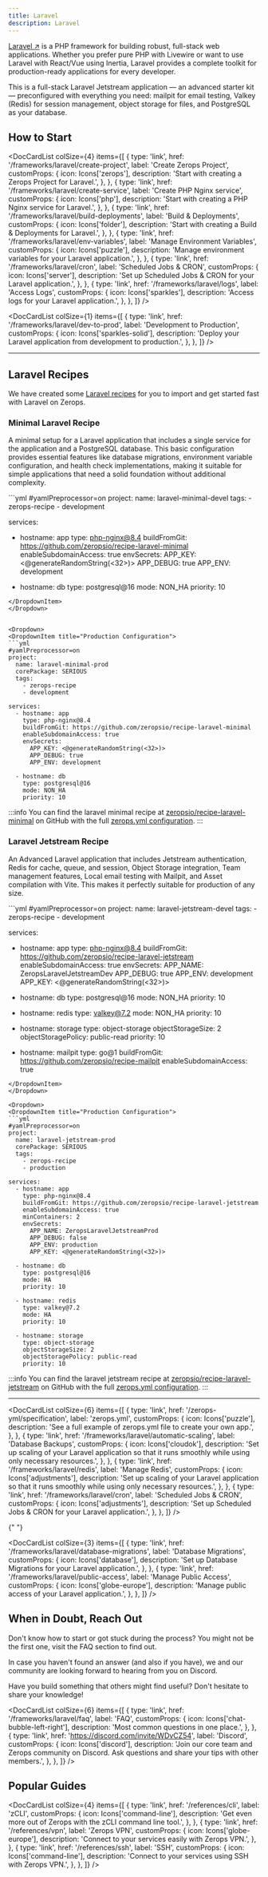 ```yaml
---
title: Laravel
description: Laravel
---
```



[Laravel ↗](https://laravel.com) is a PHP framework for building robust, full-stack web applications. Whether you prefer pure PHP with Livewire or want to use Laravel with React/Vue using Inertia, Laravel provides a complete toolkit for production-ready applications for every developer.

<CustomCard title="Deploy a Production-Ready Laravel Jetstream Application" emoji="🚀">
  This is a full-stack Laravel Jetstream application — an advanced starter kit — preconfigured with everything you need: mailpit for email testing, Valkey (Redis) for session management, object storage for files, and PostgreSQL as your database.
  <DeployButton link="laravel" badgeWidth="200" />
</CustomCard>



## How to Start

<DocCardList
  colSize={4}
  items={[
    {
      type: 'link',
      href: '/frameworks/laravel/create-project',
      label: 'Create Zerops Project',
      customProps: {
        icon: Icons['zerops'],
        description: 'Start with creating a Zerops Project for Laravel.',
      },
    },
    {
      type: 'link',
      href: '/frameworks/laravel/create-service',
      label: 'Create PHP Nginx service',
      customProps: {
        icon: Icons['php'],
        description: 'Start with creating a PHP Nginx service for Laravel.',
      },
    },
    {
      type: 'link',
      href: '/frameworks/laravel/build-deployments',
      label: 'Build & Deployments',
      customProps: {
        icon: Icons['folder'],
        description: 'Start with creating a Build & Deployments for Laravel.',
      },
    },
    {
      type: 'link',
      href: '/frameworks/laravel/env-variables',
      label: 'Manage Environment Variables',
      customProps: {
        icon: Icons['puzzle'],
        description:
          'Manage environment variables for your Laravel application.',
      },
    },
    {
      type: 'link',
      href: '/frameworks/laravel/cron',
      label: 'Scheduled Jobs & CRON',
      customProps: {
        icon: Icons['server'],
        description:
          'Set up Scheduled Jobs & CRON for your Laravel application.',
      },
    },
    {
      type: 'link',
      href: '/frameworks/laravel/logs',
      label: 'Access Logs',
      customProps: {
        icon: Icons['sparkles'],
        description: 'Access logs for your Laravel application.',
      },
    },
  ]}
/>


<DocCardList
  colSize={1}
  items={[
    {
      type: 'link',
      href: '/frameworks/laravel/dev-to-prod',
      label: 'Development to Production',
      customProps: {
        icon: Icons['sparkles-solid'],
        description: 'Deploy your Laravel application from development to production.',
      },
    },
  ]}
/>

-----

## Laravel Recipes

We have created some [Laravel recipes](https://github.com/orgs/zeropsio/repositories?q=Laravel) for you to import and get started fast with Laravel on Zerops.

### Minimal Laravel Recipe

A minimal setup for a Laravel application that includes a single service for the application and a PostgreSQL database. This basic configuration provides essential features like database migrations, environment variable configuration, and health check implementations, making it suitable for simple applications that need a solid foundation without additional complexity.

<Dropdown>
<DropdownItem title="Development / Small Scale Configuration">
```yml
#yamlPreprocessor=on
project:
  name: laravel-minimal-devel
  tags:
    - zerops-recipe
    - development

services:
  - hostname: app
    type: php-nginx@8.4
    buildFromGit: https://github.com/zeropsio/recipe-laravel-minimal
    enableSubdomainAccess: true
    envSecrets:
      APP_KEY: <@generateRandomString(<32>)>
      APP_DEBUG: true
      APP_ENV: development

  - hostname: db
    type: postgresql@16
    mode: NON_HA
    priority: 10
```
</DropdownItem>
</Dropdown>


<Dropdown>
<DropdownItem title="Production Configuration">
```yml
#yamlPreprocessor=on
project:
  name: laravel-minimal-prod
  corePackage: SERIOUS
  tags:
    - zerops-recipe
    - development

services:
  - hostname: app
    type: php-nginx@8.4
    buildFromGit: https://github.com/zeropsio/recipe-laravel-minimal
    enableSubdomainAccess: true
    envSecrets:
      APP_KEY: <@generateRandomString(<32>)>
      APP_DEBUG: true
      APP_ENV: development

  - hostname: db
    type: postgresql@16
    mode: NON_HA
    priority: 10
```
</DropdownItem>
</Dropdown>

:::info
You can find the laravel minimal recipe at [zeropsio/recipe-laravel-minimal](https://github.com/zeropsio/recipe-laravel-minimal) on GitHub with the full [zerops.yml configuration](https://github.com/zeropsio/recipe-laravel-minimal/blob/main/zerops.yml).
:::


### Laravel Jetstream Recipe

An Advanced Laravel application that includes Jetstream authentication, Redis for cache, queue, and session, Object Storage integration, Team management features, Local email testing with Mailpit, and Asset compilation with Vite. This makes it perfectly suitable for production of any size.

<Dropdown>
<DropdownItem title="Development / Small Scale Configuration">
```yml
#yamlPreprocessor=on
project:
  name: laravel-jetstream-devel
  tags:
    - zerops-recipe
    - development

services:
  - hostname: app
    type: php-nginx@8.4
    buildFromGit: https://github.com/zeropsio/recipe-laravel-jetstream
    enableSubdomainAccess: true
    envSecrets:
      APP_NAME: ZeropsLaravelJetstreamDev
      APP_DEBUG: true
      APP_ENV: development
      APP_KEY: <@generateRandomString(<32>)>

  - hostname: db
    type: postgresql@16
    mode: NON_HA
    priority: 10

  - hostname: redis
    type: valkey@7.2
    mode: NON_HA
    priority: 10

  - hostname: storage
    type: object-storage
    objectStorageSize: 2
    objectStoragePolicy: public-read
    priority: 10

  - hostname: mailpit
    type: go@1
    buildFromGit: https://github.com/zeropsio/recipe-mailpit
    enableSubdomainAccess: true
```
</DropdownItem>
</Dropdown>

<Dropdown>
<DropdownItem title="Production Configuration">
```yml
#yamlPreprocessor=on
project:
  name: laravel-jetstream-prod
  corePackage: SERIOUS
  tags:
    - zerops-recipe
    - production

services:
  - hostname: app
    type: php-nginx@8.4
    buildFromGit: https://github.com/zeropsio/recipe-laravel-jetstream
    enableSubdomainAccess: true
    minContainers: 2
    envSecrets:
      APP_NAME: ZeropsLaravelJetstreamProd
      APP_DEBUG: false
      APP_ENV: production
      APP_KEY: <@generateRandomString(<32>)>

  - hostname: db
    type: postgresql@16
    mode: HA
    priority: 10

  - hostname: redis
    type: valkey@7.2
    mode: HA
    priority: 10

  - hostname: storage
    type: object-storage
    objectStorageSize: 2
    objectStoragePolicy: public-read
    priority: 10
```
</DropdownItem>
</Dropdown>

:::info
You can find the laravel jetstream recipe at [zeropsio/recipe-laravel-jetstream](https://github.com/zeropsio/recipe-laravel-jetstream) on GitHub with the full [zerops.yml configuration](https://github.com/zeropsio/recipe-laravel-jetstream/blob/main/zerops.yml).
:::

---

<DocCardList
  colSize={6}
  items={[
    {
      type: 'link',
      href: '/zerops-yml/specification',
      label: 'zerops.yml',
      customProps: {
        icon: Icons['puzzle'],
        description:
          'See a full example of zerops.yml file to create your own app.',
      },
    },
    {
      type: 'link',
      href: '/frameworks/laravel/automatic-scaling',
      label: 'Database Backups',
      customProps: {
        icon: Icons['cloudok'],
        description:
          'Set up scaling of your Laravel application so that it runs smoothly while using only necessary resources.',
      },
    },
        {
      type: 'link',
      href: '/frameworks/laravel/redis',
      label: 'Manage Redis',
      customProps: {
        icon: Icons['adjustments'],
        description:
          'Set up scaling of your Laravel application so that it runs smoothly while using only necessary resources.',
      },
    },
    {
      type: 'link',
      href: '/frameworks/laravel/cron',
      label: 'Scheduled Jobs & CRON',
      customProps: {
        icon: Icons['adjustments'],
        description:
          'Set up Scheduled Jobs & CRON for your Laravel application.',
      },
    },
  ]}
/>

{" "}

<DocCardList
  colSize={3}
  items={[
    {
      type: 'link',
      href: '/frameworks/laravel/database-migrations',
      label: 'Database Migrations',
      customProps: {
        icon: Icons['database'],
        description:
          'Set up Database Migrations for your Laravel application.',
      },
    },
        {
      type: 'link',
      href: '/frameworks/laravel/public-access',
      label: 'Manage Public Access',
      customProps: {
        icon: Icons['globe-europe'],
        description:
          'Manage public access of your Laravel application.',
      },
    },
  ]}
/>

## When in Doubt, Reach Out

Don't know how to start or got stuck during the process? You might not be the first one, visit the FAQ section to find out.

In case you haven't found an answer (and also if you have), we and our community are looking forward to hearing from you on Discord.

Have you build something that others might find useful? Don't hesitate to share your knowledge!

<DocCardList
  colSize={6}
  items={[
    {
      type: 'link',
      href: '/frameworks/laravel/faq',
      label: 'FAQ',
      customProps: {
        icon: Icons['chat-bubble-left-right'],
        description: 'Most common questions in one place.',
      },
    },
    {
      type: 'link',
      href: 'https://discord.com/invite/WDvCZ54',
      label: 'Discord',
      customProps: {
        icon: Icons['discord'],
        description:
          'Join our core team and Zerops community on Discord. Ask questions and share your tips with other members.',
      },
    },
  ]}
/>

## Popular Guides

<DocCardList
  colSize={4}
  items={[
    {
      type: 'link',
      href: '/references/cli',
      label: 'zCLI',
      customProps: {
        icon: Icons['command-line'],
        description:
          'Get even more out of Zerops with the zCLI command line tool.',
      },
    },
    {
      type: 'link',
      href: '/references/vpn',
      label: 'Zerops VPN',
      customProps: {
        icon: Icons['globe-europe'],
        description: 'Connect to your services easily with Zerops VPN.',
      },
    },
    {
      type: 'link',
      href: '/references/ssh',
      label: 'SSH',
      customProps: {
        icon: Icons['command-line'],
        description: 'Connect to your services using SSH with Zerops VPN.',
      },
    },
  ]}
/>
